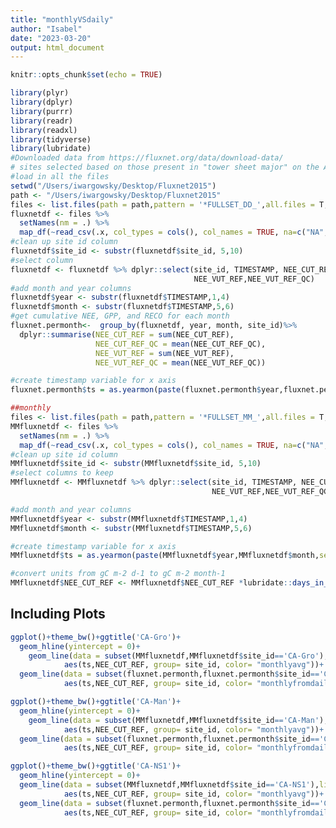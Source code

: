 ```yaml
---
title: "monthlyVSdaily"
author: "Isabel"
date: "2023-03-20"
output: html_document
---
```


```r
knitr::opts_chunk$set(echo = TRUE)
```


```r
library(plyr)
library(dplyr)
library(purrr)
library(readr)
library(readxl)
library(tidyverse)
library(lubridate)
#Downloaded data from https://fluxnet.org/data/download-data/
# sites selected based on those present in "tower sheet major" on the ABCflux google drive
#load in all the files
setwd("/Users/iwargowsky/Desktop/Fluxnet2015")
path <- "/Users/iwargowsky/Desktop/Fluxnet2015"
files <- list.files(path = path,pattern = '*FULLSET_DD_',all.files = T,recursive = T)
fluxnetdf <- files %>%
  setNames(nm = .) %>% 
  map_df(~read_csv(.x, col_types = cols(), col_names = TRUE, na=c("NA","-9999")), .id = "site_id")   
#clean up site id column
fluxnetdf$site_id <- substr(fluxnetdf$site_id, 5,10)
#select column 
fluxnetdf <- fluxnetdf %>% dplyr::select(site_id, TIMESTAMP, NEE_CUT_REF,NEE_CUT_REF_QC,
                                         NEE_VUT_REF,NEE_VUT_REF_QC)
#add month and year columns
fluxnetdf$year <- substr(fluxnetdf$TIMESTAMP,1,4)
fluxnetdf$month <- substr(fluxnetdf$TIMESTAMP,5,6)
#get cumulative NEE, GPP, and RECO for each month
fluxnet.permonth<-  group_by(fluxnetdf, year, month, site_id)%>%
  dplyr::summarise(NEE_CUT_REF = sum(NEE_CUT_REF),
                   NEE_CUT_REF_QC = mean(NEE_CUT_REF_QC),
                   NEE_VUT_REF = sum(NEE_VUT_REF),
                   NEE_VUT_REF_QC = mean(NEE_VUT_REF_QC))

#create timestamp variable for x axis
fluxnet.permonth$ts = as.yearmon(paste(fluxnet.permonth$year,fluxnet.permonth$month,sep = '-'))

##monthly
files <- list.files(path = path,pattern = '*FULLSET_MM_',all.files = T,recursive = T)
MMfluxnetdf <- files %>%
  setNames(nm = .) %>% 
  map_df(~read_csv(.x, col_types = cols(), col_names = TRUE, na=c("NA","-9999")), .id = "site_id")   
#clean up site id column
MMfluxnetdf$site_id <- substr(MMfluxnetdf$site_id, 5,10)
#select columns to keep
MMfluxnetdf <- MMfluxnetdf %>% dplyr::select(site_id, TIMESTAMP, NEE_CUT_REF,NEE_CUT_REF_QC,
                                             NEE_VUT_REF,NEE_VUT_REF_QC)

#add month and year columns
MMfluxnetdf$year <- substr(MMfluxnetdf$TIMESTAMP,1,4)
MMfluxnetdf$month <- substr(MMfluxnetdf$TIMESTAMP,5,6)

#create timestamp variable for x axis
MMfluxnetdf$ts = as.yearmon(paste(MMfluxnetdf$year,MMfluxnetdf$month,sep = '-'))

#convert units from gC m-2 d-1 to gC m-2 month-1
MMfluxnetdf$NEE_CUT_REF <- MMfluxnetdf$NEE_CUT_REF *lubridate::days_in_month(MMfluxnetdf$ts)
```

## Including Plots

```r
ggplot()+theme_bw()+ggtitle('CA-Gro')+
  geom_hline(yintercept = 0)+
    geom_line(data = subset(MMfluxnetdf,MMfluxnetdf$site_id=='CA-Gro'), linetype= 1,
            aes(ts,NEE_CUT_REF, group= site_id, color= "monthlyavg"))+
  geom_line(data = subset(fluxnet.permonth,fluxnet.permonth$site_id=='CA-Gro'), linetype= 4,
            aes(ts,NEE_CUT_REF, group= site_id, color= "monthlyfromdaily"))
```


```r
ggplot()+theme_bw()+ggtitle('CA-Man')+
  geom_hline(yintercept = 0)+
    geom_line(data = subset(MMfluxnetdf,MMfluxnetdf$site_id=='CA-Man'), linetype= 1, 
            aes(ts,NEE_CUT_REF, group= site_id, color= "monthlyavg"))+
  geom_line(data = subset(fluxnet.permonth,fluxnet.permonth$site_id=='CA-Man'), linetype= 4,
            aes(ts,NEE_CUT_REF, group= site_id, color= "monthlyfromdaily"))
```

```r
ggplot()+theme_bw()+ggtitle('CA-NS1')+
  geom_hline(yintercept = 0)+
  geom_line(data = subset(MMfluxnetdf,MMfluxnetdf$site_id=='CA-NS1'),linetype= 1,
            aes(ts,NEE_CUT_REF, group= site_id, color= "monthlyavg"))+
  geom_line(data = subset(fluxnet.permonth,fluxnet.permonth$site_id=='CA-NS1'),linetype= 4,
            aes(ts,NEE_CUT_REF, group= site_id, color= "monthlyfromdaily"))
  
```
